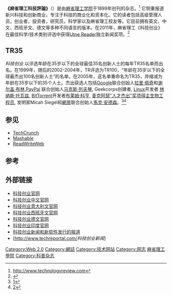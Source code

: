 {{Infobox Magazine
| title          = 《麻省理工科技評論》 <br>{{lang|en|''MIT Technology Review''}}
| image_file = MIT_Tech_Review_201911-12.jpg
| image_size = 265px
| image_caption = 《麻省理工科技评论》2019年11-12月合刊封面
| editor         = 吉迪恩·利奇菲尔德（Gideon Lichfield）
| editor_title   = 总编辑 
| category       = 科技杂志
| company        = [[麻省理工学院|麻省理工学院]]
 | firstdate      = 1899
| country        = {{USA}}
| based          = [[马萨诸塞州|马萨诸塞州]][[剑桥_(马萨诸塞州)|剑桥市]]
| website        = [http://technologyreview.com/ technologyreview.com]
| issn           = 0040-1692
}}

'''《麻省理工科技評論》'''（{{lang-en| '''MIT Technology Review'''}}）是由[[麻省理工学院|麻省理工学院]]于1899年创刊的杂志。<ref name=trwebsite>http://www.technologyreview.com</ref> 它侧重报道新兴科技和创新商业，专注于科技的商业化和资本化。它的读者包括高级管理人员，创业者，投资者，研究员，科学家以及麻省理工校友等。它目前拥有英文、中文、西班牙文、德文等多种不同语言的版本。在2011年，麻省理工《科技创业》在最佳科学/技术类别评选中获得[[Utne_Reader|Utne Reader]]独立新闻奖项。<ref>{{Cite web |url=http://www.utne.com/Utne-Independent-Press-Award-Winners-2011.aspx |title=存档副本 |accessdate=2013-03-23 |archive-date=2016-04-03 |archive-url=https://web.archive.org/web/20160403053535/http://www.utne.com/Utne-Independent-Press-Award-Winners-2011.aspx |dead-url=yes }}</ref>

==TR35==
{{main|TR35}}
''科技创业'' 以评选年龄在35岁以下的全球最佳35名创新人士的每年TR35名单而出名。在1999年，随后的2002-2004年，TR评选为TR100，“年龄在35岁以下的全球最杰出100名创新人士”的名单。在2005年，这名单重命名为TR35，并缩减为年龄在35岁以下的35个人士。杰出获选人包括[[Google|Google]]联合创始人[[拉里·佩奇|拉里·佩奇]]和[[谢尔盖·布林|谢尔盖·布林]],[[PayPal|PayPal]] 联合创始人[[马克斯·列夫琴|马克斯·列夫琴]], Geekcorps创建者{{le|伊桑·朱克曼|Ethan Zuckerman}}, [[Linux|Linux]]开发者 [[林纳斯·托瓦兹|林纳斯·托瓦兹]], [[BitTorrent|BitTorrent]]开发者[[布莱姆·科亨|布莱姆·科亨]], [[麦克阿瑟奖|
麦克阿瑟"人才杰出"奖项得主生物工程员]]{{le|詹姆斯·柯林斯|James Collins}}, 发明家Micah Siegel和[[網景|網景]]联合创始人[[馬克·安德森|馬克·安德森]]。<ref>[http://technologyreview.com/InfoTech/wtr_13811,294,p1.html]{{Dead link|date=2020年6月 |bot=InternetArchiveBot |fix-attempted=yes }}</ref><ref>[http://technologyreview.com/articles/05/10/issue/feature_tr35.asp]{{Dead link|date=2020年6月 |bot=InternetArchiveBot |fix-attempted=yes }}</ref>

==参见==
* [[TechCrunch|TechCrunch]]
* [[Mashable|Mashable]]
* [[ReadWriteWeb|ReadWriteWeb]]

== 参考 ==
{{Reflist}}

==外部链接==
* [http://technologyreview.com/ 科技创业官网] 
* [http://www.technologyreview.com/ 科技创业中文官网] 
* [https://web.archive.org/web/20140826090522/http://www.technologyreview.it/  科技创业意大利文官网]
* [http://www.technologyreview.es 科技创业西班牙文官网]
* [http://www.heise.de/tr/ 科技创业德文官网]
* [http://technologyreview.in 科技创业印度官网]
* [https://web.archive.org/web/20130502015729/http://technologyinfocus.net/ 科技创业新闻和新软件发行的报道]
* [http://www.techreportal.com/''科技创业新闻'']{{dead link|date=2018年5月 |bot=InternetArchiveBot |fix-attempted=yes }}

{{MITtemplate}}

{{Authority control}}
[[Category:Web_2.0|Category:Web 2.0]]
[[Category:網誌|Category:網誌]]
[[Category:技术网站|Category:技术网站]]
[[Category:网志|Category:网志]]
[[Category:麻省理工學院|]]
[[Category:科普杂志|Category:科普杂志]]